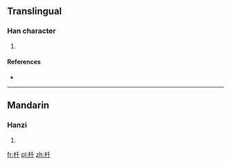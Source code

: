 ==Translingual==

===Han character===
{{Han char|rn=75|rad=木|as=03|sn=7|four=|canj=木竹十 (DHJ)}}

# {{defn|Han|sort=木03}}

====References====
* {{Han ref|kx=0510.190|dkj=14447|dj=0894.180|hdz=21160.060|uh=6744|ud=26436}}

----

==Mandarin==

===Hanzi===
{{cmn-hanzi|pin=[[qiān]] ([[qian1]])|wg=ch'ien<sup>1</sup>}}

# {{defn|lang=cmn|sort=木03}}

[[fr:杄]]
[[pl:杄]]
[[zh:杄]]